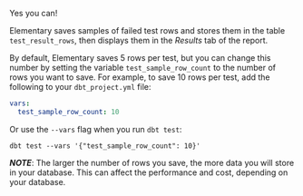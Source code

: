 <Accordion title="Can I see more result samples in the report?">

Yes you can!

Elementary saves samples of failed test rows and stores them in the table `test_result_rows`, then displays them in the *Results* tab of the report.

By default, Elementary saves 5 rows per test, but you can change this number by setting the variable `test_sample_row_count` to the number of rows you want to save. For example, to save 10 rows per test, add the following to your `dbt_project.yml` file:

```yaml
vars:
  test_sample_row_count: 10
```

Or use the `--vars` flag when you run `dbt test`:

```shell
dbt test --vars '{"test_sample_row_count": 10}'
```

***NOTE***: The larger the number of rows you save, the more data you will store in your database. This can affect the performance and cost, depending on your database.

</Accordion>
